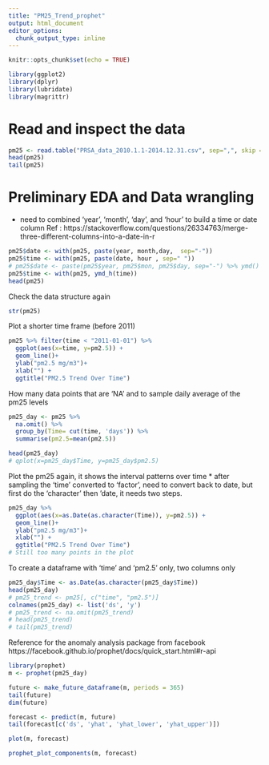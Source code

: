 ---
title: "PM25_Trend_prophet"
output: html_document
editor_options: 
  chunk_output_type: inline
---

```{r setup, include=FALSE}
knitr::opts_chunk$set(echo = TRUE)
```
```{r message=FALSE}
library(ggplot2)
library(dplyr)
library(lubridate)
library(magrittr)

```

# Read and inspect the data
```{r}
pm25 <- read.table("PRSA_data_2010.1.1-2014.12.31.csv", sep=",", skip = 0,  header = T)
head(pm25)
tail(pm25)
```
# Preliminary EDA and Data wrangling 
* need to combined 'year', 'month', 'day', and 'hour' to build a time or date column 
Ref : https://stackoverflow.com/questions/26334763/merge-three-different-columns-into-a-date-in-r
```{r}
pm25$date <- with(pm25, paste(year, month,day,  sep="-"))
pm25$time <- with(pm25, paste(date, hour , sep=" "))
# pm25$date <- paste(pm25$year, pm25$mon, pm25$day, sep="-") %>% ymd() %>% as.Date()
pm25$time <- with(pm25, ymd_h(time))
head(pm25)
```
Check the data structure again
```{r}
str(pm25)
```
Plot a shorter time frame (before 2011)
```{r}
pm25 %>% filter(time < "2011-01-01") %>%
  ggplot(aes(x=time, y=pm2.5)) +
  geom_line()+
  ylab("pm2.5 mg/m3")+
  xlab("") + 
  ggtitle("PM2.5 Trend Over Time")
```
How many data points that are 'NA' and to sample daily average of the pm25 levels
```{r}
pm25_day <- pm25 %>% 
  na.omit() %>%
  group_by(Time= cut(time, 'days')) %>% 
  summarise(pm2.5=mean(pm2.5))

head(pm25_day)
# qplot(x=pm25_day$Time, y=pm25_day$pm2.5)
```
Plot the pm25 again, it shows the interval patterns over time
* after sampling the 'time' converted to 'factor', need to convert back to date, but first do the 'character' then 'date, it needs two steps.
```{r}
pm25_day %>% 
  ggplot(aes(x=as.Date(as.character(Time)), y=pm2.5)) +
  geom_line()+
  ylab("pm2.5 mg/m3")+
  xlab("") + 
  ggtitle("PM2.5 Trend Over Time")
# Still too many points in the plot
```

To create a dataframe with 'time' and 'pm2.5' only, two columns only
```{r}
pm25_day$Time <- as.Date(as.character(pm25_day$Time))
head(pm25_day)
# pm25_trend <- pm25[, c("time", "pm2.5")]
colnames(pm25_day) <- list('ds', 'y')
# pm25_trend <- na.omit(pm25_trend)
# head(pm25_trend)
# tail(pm25_trend)
```
Reference for the anomaly analysis package from facebook
https://facebook.github.io/prophet/docs/quick_start.html#r-api

```{r}
library(prophet)
m <- prophet(pm25_day)
```
```{r}
future <- make_future_dataframe(m, periods = 365)
tail(future)
dim(future)
```

```{r}
forecast <- predict(m, future)
tail(forecast[c('ds', 'yhat', 'yhat_lower', 'yhat_upper')])
```

```{r}
plot(m, forecast)
```
```{r}
prophet_plot_components(m, forecast)
```


